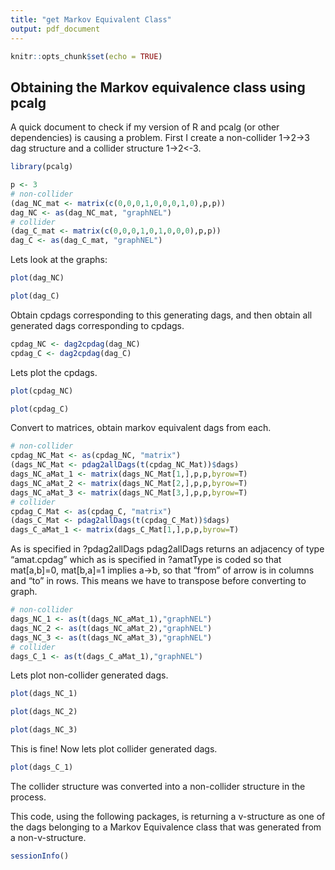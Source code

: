 ```yaml
---
title: "get Markov Equivalent Class"
output: pdf_document
---
```


```r
knitr::opts_chunk$set(echo = TRUE)
```

## Obtaining the Markov equivalence class using pcalg

A quick document to check if my version of R and pcalg (or other dependencies) is causing a problem. First I create a non-collider 1->2->3 dag structure and a collider structure 1->2<-3. 

```r
library(pcalg)

p <- 3
# non-collider
(dag_NC_mat <- matrix(c(0,0,0,1,0,0,0,1,0),p,p))
dag_NC <- as(dag_NC_mat, "graphNEL")
# collider
(dag_C_mat <- matrix(c(0,0,0,1,0,1,0,0,0),p,p))
dag_C <- as(dag_C_mat, "graphNEL")
```


Lets look at the graphs:

```r
plot(dag_NC)
```

```r
plot(dag_C)
```

Obtain cpdags corresponding to this generating dags, and then obtain all generated dags corresponding to cpdags. 

```r
cpdag_NC <- dag2cpdag(dag_NC)
cpdag_C <- dag2cpdag(dag_C)
```

Lets plot the cpdags. 

```r
plot(cpdag_NC)
```

```r
plot(cpdag_C)
```

Convert to matrices, obtain markov equivalent dags from each.

```r
# non-collider
cpdag_NC_Mat <- as(cpdag_NC, "matrix")
(dags_NC_Mat <- pdag2allDags(t(cpdag_NC_Mat))$dags)
dags_NC_aMat_1 <- matrix(dags_NC_Mat[1,],p,p,byrow=T)
dags_NC_aMat_2 <- matrix(dags_NC_Mat[2,],p,p,byrow=T)
dags_NC_aMat_3 <- matrix(dags_NC_Mat[3,],p,p,byrow=T)
# collider
cpdag_C_Mat <- as(cpdag_C, "matrix")
(dags_C_Mat <- pdag2allDags(t(cpdag_C_Mat))$dags)
dags_C_aMat_1 <- matrix(dags_C_Mat[1,],p,p,byrow=T)
```

As is specified in ?pdag2allDags pdag2allDags returns an adjacency of type "amat.cpdag"
which as is specified in ?amatType is coded so that mat[a,b]=0, mat[b,a]=1 implies a->b, 
so that "from" of arrow is in columns and "to" in rows. This means we have to transpose 
before converting to graph.

```r
# non-collider
dags_NC_1 <- as(t(dags_NC_aMat_1),"graphNEL")
dags_NC_2 <- as(t(dags_NC_aMat_2),"graphNEL")
dags_NC_3 <- as(t(dags_NC_aMat_3),"graphNEL")
# collider
dags_C_1 <- as(t(dags_C_aMat_1),"graphNEL")
```

Lets plot non-collider generated dags. 

```r
plot(dags_NC_1)
```

```r
plot(dags_NC_2)
``` 

```r
plot(dags_NC_3)
```

This is fine! Now lets plot collider generated dags.

```r
plot(dags_C_1)
```

The collider structure was converted into a non-collider structure in the process. 

This code, using the following packages, is returning a v-structure as one of the dags belonging to a Markov Equivalence class that was generated from a non-v-structure. 

```r
sessionInfo()
```

